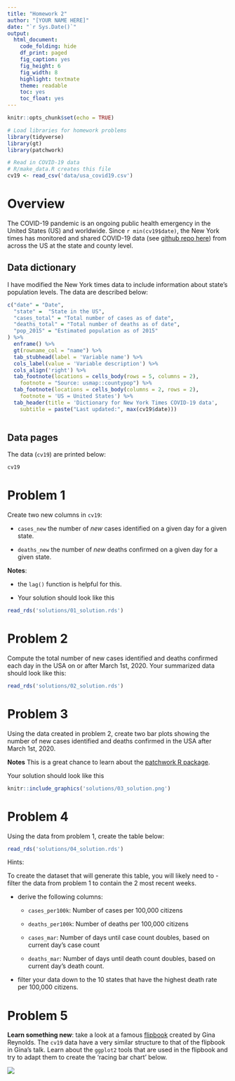 ```yaml
---
title: "Homework 2"
author: "[YOUR NAME HERE]"
date: "`r Sys.Date()`"
output: 
  html_document:
    code_folding: hide
    df_print: paged
    fig_caption: yes
    fig_height: 6
    fig_width: 8
    highlight: textmate
    theme: readable
    toc: yes
    toc_float: yes
---
```


<!-- Feel free to edit theme / highlight in the YAML header above -->

```r

knitr::opts_chunk$set(echo = TRUE)

# Load libraries for homework problems
library(tidyverse)
library(gt)
library(patchwork)

# Read in COVID-19 data
# R/make_data.R creates this file
cv19 <- read_csv('data/usa_covid19.csv')

```


# Overview

The COVID-19 pandemic is an ongoing public health emergency in the United States (US) and worldwide. Since `r min(cv19$date)`, the New York times has monitored and shared COVID-19 data (see [github repo here](https://github.com/nytimes/covid-19-data)) from across the US at the state and county level. 

## Data dictionary

I have modified the New York times data to include information about state's population levels. The data are described below: 

```r

c("date" = "Date", 
  "state" =  "State in the US", 
  "cases_total" = "Total number of cases as of date", 
  "deaths_total" = "Total number of deaths as of date",
  "pop_2015" = "Estimated population as of 2015"
) %>% 
  enframe() %>% 
  gt(rowname_col = "name") %>%
  tab_stubhead(label = 'Variable name') %>% 
  cols_label(value = 'Variable description') %>% 
  cols_align('right') %>% 
  tab_footnote(locations = cells_body(rows = 5, columns = 2),
    footnote = "Source: usmap::countypop") %>% 
  tab_footnote(locations = cells_body(columns = 2, rows = 2), 
    footnote = 'US = United States') %>% 
  tab_header(title = 'Dictionary for New York Times COVID-19 data',
    subtitle = paste("Last updated:", max(cv19$date)))
  
```

## Data pages

The data (`cv19`) are printed below:

```r

cv19

```



# Problem 1

Create two new columns in `cv19`: 

- `cases_new` the number of _new_ cases identified on a given day for a given state.

- `deaths_new` the number of _new_ deaths confirmed on a given day for a given state.


__Notes__: 

- the `lag()` function is helpful for this.

- Your solution should look like this

```r

read_rds('solutions/01_solution.rds')

```

# Problem 2

Compute the total number of new cases identified and deaths confirmed each day in the USA on or after March 1st, 2020. Your summarized data should look like this:

```r

read_rds('solutions/02_solution.rds')

```


# Problem 3

Using the data created in problem 2, create two bar plots showing the number of new cases identified and deaths confirmed in the USA after March 1st, 2020.

__Notes__ This is a great chance to learn about the [patchwork R package](https://patchwork.data-imaginist.com/). 

Your solution should look like this

```r

knitr::include_graphics('solutions/03_solution.png')

```


# Problem 4

Using the data from problem 1, create the table below:

```r

read_rds('solutions/04_solution.rds')

```

Hints: 

To create the dataset that will generate this table, you will likely need to 
- filter the data from problem 1 to contain the 2 most recent weeks. 

- derive the following columns: 

    + `cases_per100k`: Number of cases per 100,000 citizens 

    + `deaths_per100k`: Number of deaths per 100,000 citizens

    + `cases_mar`: Number of days until case count doubles, based on current     day's case count 
    
    + `deaths_mar`: Number of days until death count doubles, based on
    current day's death count. 

- filter your data down to the 10 states that have the highest death rate per 100,000 citizens. 

# Problem 5

__Learn something new__: take a look at a famous [flipbook](https://evamaerey.github.io/little_flipbooks_library/racing_bars/racing_barcharts.html#1) created by Gina Reynolds. The `cv19` data have a very similar structure to that of the flipbook in Gina's talk. Learn about the `ggplot2` tools that are used in the flipbook and try to adapt them to create the 'racing bar chart' below. 

![](solutions/05_solution.gif)







